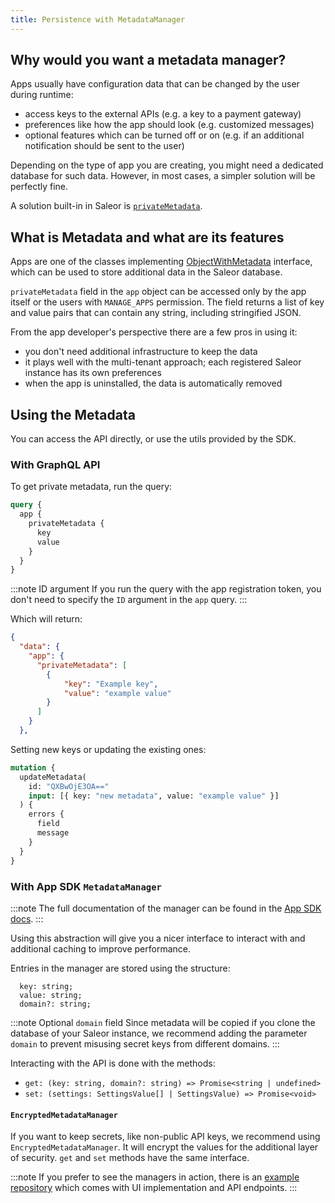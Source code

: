 ```yaml
---
title: Persistence with MetadataManager
---
```


## Why would you want a metadata manager?

Apps usually have configuration data that can be changed by the user during runtime:

- access keys to the external APIs (e.g. a key to a payment gateway)
- preferences like how the app should look (e.g. customized messages)
- optional features which can be turned off or on (e.g. if an additional notification should be sent to the user)

Depending on the type of app you are creating, you might need a dedicated database for such data. However, in most cases, a simpler solution will be perfectly fine.

A solution built-in in Saleor is [`privateMetadata`](api-usage/metadata.mdx).

## What is Metadata and what are its features

Apps are one of the classes implementing [ObjectWithMetadata](api-reference/miscellaneous/interfaces/object-with-metadata.mdx) interface, which can be used to store additional data in the Saleor database.

`privateMetadata` field in the `app` object can be accessed only by the app itself or the users with `MANAGE_APPS` permission. The field returns a list of key and value pairs that can contain any string, including stringified JSON.

From the app developer's perspective there are a few pros in using it:

- you don't need additional infrastructure to keep the data
- it plays well with the multi-tenant approach; each registered Saleor instance has its own preferences
- when the app is uninstalled, the data is automatically removed

## Using the Metadata

You can access the API directly, or use the utils provided by the SDK.

### With GraphQL API

To get private metadata, run the query:

```graphql
query {
  app {
    privateMetadata {
      key
      value
    }
  }
}
```

:::note ID argument
If you run the query with the app registration token, you don't need to specify the `ID` argument in the `app` query.
:::

Which will return:

```json
{
  "data": {
    "app": {
      "privateMetadata": [
        {
            "key": "Example key",
            "value": "example value"
        }
      ]
    }
  },
```

Setting new keys or updating the existing ones:

```graphql
mutation {
  updateMetadata(
    id: "QXBwOjE3OA=="
    input: [{ key: "new metadata", value: "example value" }]
  ) {
    errors {
      field
      message
    }
  }
}
```

### With App SDK `MetadataManager`

:::note
The full documentation of the manager can be found in the [App SDK docs](https://github.com/saleor/saleor-app-sdk/blob/main/docs/settings-manager.md#metadatamanager).
:::

Using this abstraction will give you a nicer interface to interact with and additional caching to improve performance.

Entries in the manager are stored using the structure:

```
  key: string;
  value: string;
  domain?: string;
```

:::note Optional `domain` field
Since metadata will be copied if you clone the database of your Saleor instance, we recommend adding the parameter `domain` to prevent misusing secret keys from different domains.
:::

Interacting with the API is done with the methods:

- `get: (key: string, domain?: string) => Promise<string | undefined>`
- `set: (settings: SettingsValue[] | SettingsValue) => Promise<void>`

#### `EncryptedMetadataManager`

If you want to keep secrets, like non-public API keys, we recommend using `EncryptedMetadataManager`. It will encrypt the values for the additional layer of security. `get` and `set` methods have the same interface.

:::note
If you prefer to see the managers in action, there is an [example repository](https://github.com/saleor/saleor-app-template/tree/examples-metadata-manager) which comes with UI implementation and API endpoints.
:::
